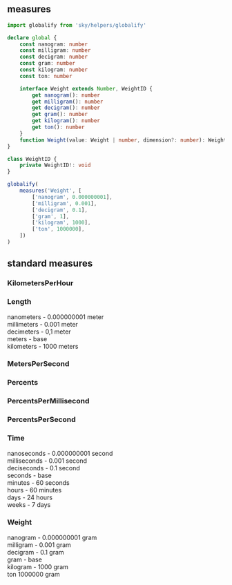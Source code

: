## measures
```typescript
import globalify from 'sky/helpers/globalify'

declare global {
    const nanogram: number
    const milligram: number
    const decigram: number
    const gram: number
    const kilogram: number
    const ton: number

    interface Weight extends Number, WeightID {
        get nanogram(): number
        get milligram(): number
        get decigram(): number
        get gram(): number
        get kilogram(): number
        get ton(): number
    }
    function Weight(value: Weight | number, dimension?: number): Weight
}

class WeightID {
    private WeightID!: void
}

globalify(
    measures('Weight', [
        ['nanogram', 0.000000001],
        ['milligram', 0.001],
        ['decigram', 0.1],
        ['gram', 1],
        ['kilogram', 1000],
        ['ton', 1000000],
    ])
)
```

## standard measures
### KilometersPerHour

### Length
nanometers - 0.000000001 meter <br/>
millimeters - 0.001 meter <br/>
decimeters - 0,1 meter <br/>
meters - base\
kilometers - 1000 meters

### MetersPerSecond

### Percents

### PercentsPerMillisecond

### PercentsPerSecond

### Time
nanoseconds - 0.000000001 second <br/>
milliseconds - 0.001 second <br/>
deciseconds - 0.1 second <br/>
seconds - base <br/>
minutes - 60 seconds <br/>
hours - 60 minutes <br/>
days - 24 hours <br/>
weeks - 7 days

### Weight
nanogram - 0.000000001 gram <br/>
milligram - 0.001 gram <br/>
decigram - 0.1 gram <br/>
gram - base <br/>
kilogram - 1000 gram <br/>
ton 1000000 gram
